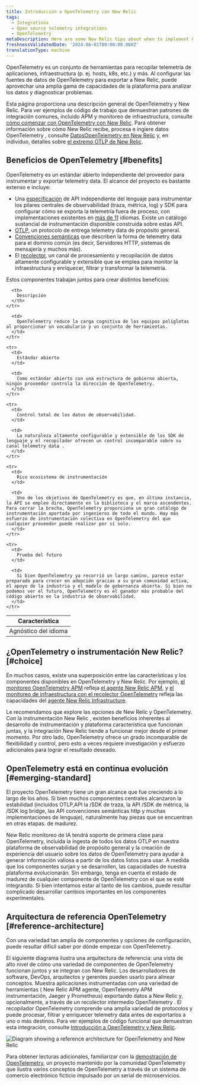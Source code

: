 ```yaml
---
title: Introducción a OpenTelemetry con New Relic
tags:
  - Integrations
  - Open source telemetry integrations
  - OpenTelemetry
metaDescription: Here are some New Relic tips about when to implement OpenTelemetry.
freshnessValidatedDate: '2024-06-01T00:00:00.000Z'
translationType: machine
---
```



OpenTelemetry es un conjunto de herramientas para recopilar telemetría de aplicaciones, infraestructura (p. ej. hosts, k8s, etc.) y más. Al configurar las fuentes de datos de OpenTelemetry para exportar a New Relic, puede aprovechar una amplia gama de capacidades de la plataforma para analizar los datos y diagnosticar problemas.

Esta página proporciona una descripción general de OpenTelemetry y New Relic. Para ver ejemplos de código de trabajo que demuestran patrones de integración comunes, incluido APM y monitoreo de infraestructura, consulte [cómo comenzar con OpenTelemetry con New Relic](/docs/more-integrations/open-source-telemetry-integrations/opentelemetry/get-started/opentelemetry-get-started-intro/). Para obtener información sobre cómo New Relic recibe, procesa e ingiere datos OpenTelemetry , consulte [DatosOpenTelemetry en New Relic](/docs/more-integrations/open-source-telemetry-integrations/opentelemetry/best-practices/opentelemetry-data-overview/) y, en individuo, detalles sobre [el extremo OTLP de New Relic](/docs/more-integrations/open-source-telemetry-integrations/opentelemetry/best-practices/opentelemetry-otlp/).

## Beneficios de OpenTelemetry [#benefits]

OpenTelemetry es un estándar abierto independiente del proveedor para instrumentar y exportar telemetry data. El alcance del proyecto es bastante extenso e incluye:

* Una [especificación](https://opentelemetry.io/docs/specs/otel/) de API independiente del lenguaje para instrumentar los pilares centrales de observabilidad (traza, métrica, log) y SDK para configurar cómo se exporta la telemetría fuera de proceso, con implementaciones existentes en [más de 11](https://opentelemetry.io/docs/languages/) idiomas. Existe un catálogo sustancial de instrumentación disponible construida sobre estas API.
* [OTLP](https://opentelemetry.io/docs/specs/otlp/), un protocolo de entrega telemetry data de propósito general.
* [Convenciones semánticas](https://opentelemetry.io/docs/specs/semconv/) que describen la forma de telemetry data para el dominio común (es decir, Servidores HTTP, sistemas de mensajería y muchos más).
* El [recolector](https://opentelemetry.io/docs/collector/), un canal de procesamiento y recopilación de datos altamente configurable y extensible que se emplea para monitor la infraestructura y enriquecer, filtrar y transformar la telemetría.

Estos componentes trabajan juntos para crear distintos beneficios:

<table>
  <thead>
    <tr>
      <th style={{ width: "200px" }}>
        Característica
      </th>

      <th>
        Descripción
      </th>
    </tr>
  </thead>

  <tbody>
    <tr>
      <td>
        Agnóstico del idioma
      </td>

      <td>
        OpenTelemetry reduce la carga cognitiva de los equipos políglotas al proporcionar un vocabulario y un conjunto de herramientas.
      </td>
    </tr>

    <tr>
      <td>
        Estándar abierto
      </td>

      <td>
        Como estándar abierto con una estructura de gobierno abierta, ningún proveedor controla la dirección de OpenTelemetry.
      </td>
    </tr>

    <tr>
      <td>
        Control total de los datos de observabilidad.
      </td>

      <td>
        La naturaleza altamente configurable y extensible de los SDK de lenguaje y el recopilador ofrecen un control incomparable sobre su canal telemetry data .
      </td>
    </tr>

    <tr>
      <td>
        Rico ecosistema de instrumentación
      </td>

      <td>
        Uno de los objetivos de OpenTelemetry es que, en última instancia, la API se emplee directamente en la biblioteca y el marco ascendentes. Para cerrar la brecha, OpenTelemetry proporciona un gran catálogo de instrumentación aportada por ingenieros de todo el mundo. Hay más esfuerzo de instrumentación colectiva en OpenTelemetry del que cualquier proveedor puede realizar por sí solo.
      </td>
    </tr>

    <tr>
      <td>
        Prueba del futuro
      </td>

      <td>
        Si bien OpenTelemetry ya recorrió un largo camino, parece estar preparado para crecer en adopción gracias a su gran comunidad activa, el apoyo de la industria y el modelo de gobernanza abierta. Si bien no podemos ver el futuro, OpenTelemetry es el ganador más probable del código abierto en la industria de observabilidad.
      </td>
    </tr>
  </tbody>
</table>

## ¿OpenTelemetry o instrumentación New Relic? [#choice]

En muchos casos, existe una superposición entre las características y los componentes disponibles en OpenTelemetry y New Relic. Por ejemplo, [el monitoreo OpenTelemetry APM](/docs/more-integrations/open-source-telemetry-integrations/opentelemetry/get-started/apm-monitoring/opentelemetry-apm-intro/) refleja [el agente New Relic APM](/docs/apm/new-relic-apm/getting-started/introduction-apm/), y [el monitoreo de infraestructura con el recolector OpenTelemetry](/docs/more-integrations/open-source-telemetry-integrations/opentelemetry/get-started/collector-infra-monitoring/opentelemetry-collector-infra-intro/) refleja las capacidades del [agente New Relic Infrastructure](/docs/infrastructure/infrastructure-monitoring/get-started/get-started-infrastructure-monitoring/).

Le recomendamos que explore las opciones de New Relic y OpenTelemetry. Con la instrumentación New Relic , existen beneficios inherentes al desarrollo de instrumentación y plataforma característica que funcionan juntas, y la integración New Relic tiende a funcionar mejor desde el primer momento. Por otro lado, OpenTelemetry ofrece un grado incomparable de flexibilidad y control, pero esto a veces requiere investigación y esfuerzo adicionales para lograr el resultado deseado.

## OpenTelemetry está en continua evolución [#emerging-standard]

El proyecto OpenTelemetry tiene un gran alcance que fue creciendo a lo largo de los años. Si bien muchos componentes centrales alcanzaron la estabilidad (incluidos OTLP,API la /SDK de traza, la API /SDK de métrica, la /SDK log bridge, las API convenciones semánticas http y muchas implementaciones de lenguaje), naturalmente hay piezas que se encuentran en otras etapas. de madurez.

New Relic monitoreo de IA tendrá soporte de primera clase para OpenTelemetry, incluida la ingesta de todos los datos OTLP en nuestra plataforma de observabilidad de propósito general y la creación de experiencia del usuario sobre los datos de OpenTelemetry para ayudar a generar información valiosa a partir de los datos listos para usar. A medida que los componentes surjan y se desarrollen, las capacidades de nuestra plataforma evolucionarán. Sin embargo, tenga en cuenta el estado de madurez de cualquier componente de OpenTelemetry con el que se esté integrando. Si bien intentamos estar al tanto de los cambios, puede resultar complicado desarrollar cambios importantes en los componentes experimentales.

## Arquitectura de referencia OpenTelemetry [#reference-architecture]

Con una variedad tan amplia de componentes y opciones de configuración, puede resultar difícil saber por dónde empezar con OpenTelemetry.

El siguiente diagrama ilustra una arquitectura de referencia: una vista de alto nivel de cómo una variedad de componentes de OpenTelemetry funcionan juntos y se integran con New Relic. Los desarrolladores de software, DevOps, arquitectos y gerentes pueden usarlo para alinear conceptos. Muestra aplicaciones instrumentadas con una variedad de herramientas ( New Relic APM agente, OpenTelemetry APM instrumentación, Jaeger y Prometheus) exportando datos a New Relic y, opcionalmente, a través de un recolector intermedio OpenTelemetry . El recopilador OpenTelemetry comprende una amplia variedad de protocolos y puede procesar, filtrar y enriquecer telemetry data antes de exportarlos a uno o más destinos. Para ver ejemplos de código funcional que demuestran esta integración, consulte [Introducción a OpenTelemetry y New Relic](/docs/more-integrations/open-source-telemetry-integrations/opentelemetry/get-started/opentelemetry-get-started-intro/).

<img
  title="Diagram showing a reference architecture for OpenTelemetry and New Relic"
  alt="Diagram showing a reference architecture for OpenTelemetry and New Relic"
  src={moreintegrationsOtelRefArch}
/>

Para obtener lecturas adicionales, familiarizar con la [demostración de OpenTelemetry](https://opentelemetry.io/docs/demo/), un proyecto mantenido por la comunidad OpenTelemetry que ilustra varios conceptos de OpenTelemetry a través de un sistema de comercio electrónico ficticio impulsado por un serial de microservicios.